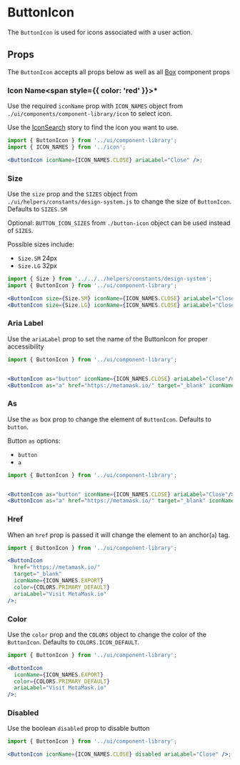 
# ButtonIcon

The `ButtonIcon` is used for icons associated with a user action.

<Canvas>
  <Story id="components-componentlibrary-buttonicon--default-story" />
</Canvas>

## Props

The `ButtonIcon` accepts all props below as well as all [Box](/docs/components-ui-box--default-story#props) component props

<ArgsTable of={ButtonIcon} />

### Icon Name<span style={{ color: 'red' }}>\*</span>

Use the required `iconName` prop with `ICON_NAMES` object from `./ui/components/component-library/icon` to select icon.

Use the [IconSearch](/story/components-componentlibrary-icon--default-story) story to find the icon you want to use.

<Canvas>
  <Story id="components-componentlibrary-buttonicon--icon-name" />
</Canvas>

```jsx
import { ButtonIcon } from '../ui/component-library';
import { ICON_NAMES } from '../icon';

<ButtonIcon iconName={ICON_NAMES.CLOSE} ariaLabel="Close" />;
```

### Size

Use the `size` prop and the `SIZES` object from `./ui/helpers/constants/design-system.js`
to change the size of `ButtonIcon`. Defaults to `SIZES.SM`

Optional: `BUTTON_ICON_SIZES` from `./button-icon` object can be used instead of `SIZES`.

Possible sizes include:

- `Size.SM` 24px
- `Size.LG` 32px

<Canvas>
  <Story id="components-componentlibrary-buttonicon--size" />
</Canvas>

```jsx
import { Size } from '../../../helpers/constants/design-system';
import { ButtonIcon } from '../ui/component-library';

<ButtonIcon size={Size.SM} iconName={ICON_NAMES.CLOSE} ariaLabel="Close"/>
<ButtonIcon size={Size.LG} iconName={ICON_NAMES.CLOSE} ariaLabel="Close"/>
```

### Aria Label

Use the `ariaLabel` prop to set the name of the ButtonIcon for proper accessibility

<Canvas>
  <Story id="components-componentlibrary-buttonicon--aria-label" />
</Canvas>

```jsx
import { ButtonIcon } from '../ui/component-library';


<ButtonIcon as="button" iconName={ICON_NAMES.CLOSE} ariaLabel="Close"/>
<ButtonIcon as="a" href="https://metamask.io/" target="_blank" iconName={ICON_NAMES.EXPORT} color={COLORS.PRIMARY_DEFAULT} ariaLabel="Visit MetaMask.io"/>
```

### As

Use the `as` box prop to change the element of `ButtonIcon`. Defaults to `button`.

Button `as` options:

- `button`
- `a`

<Canvas>
  <Story id="components-componentlibrary-buttonicon--as" />
</Canvas>

```jsx
import { ButtonIcon } from '../ui/component-library';


<ButtonIcon as="button" iconName={ICON_NAMES.CLOSE} ariaLabel="Close"/>
<ButtonIcon as="a" href="https://metamask.io/" target="_blank" iconName={ICON_NAMES.EXPORT} color={COLORS.PRIMARY_DEFAULT} ariaLabel="Visit MetaMask.io"/>
```

### Href

When an `href` prop is passed it will change the element to an anchor(`a`) tag.

<Canvas>
  <Story id="components-componentlibrary-buttonicon--href" />
</Canvas>

```jsx
import { ButtonIcon } from '../ui/component-library';

<ButtonIcon
  href="https://metamask.io/"
  target="_blank"
  iconName={ICON_NAMES.EXPORT}
  color={COLORS.PRIMARY_DEFAULT}
  ariaLabel="Visit MetaMask.io"
/>;
```

### Color

Use the `color` prop and the `COLORS` object to change the color of the `ButtonIcon`. Defaults to `COLORS.ICON_DEFAULT`.

<Canvas>
  <Story id="components-componentlibrary-buttonicon--color" />
</Canvas>

```jsx
import { ButtonIcon } from '../ui/component-library';

<ButtonIcon
  iconName={ICON_NAMES.EXPORT}
  color={COLORS.PRIMARY_DEFAULT}
  ariaLabel="Visit MetaMask.io"
/>;
```

### Disabled

Use the boolean `disabled` prop to disable button

<Canvas>
  <Story id="components-componentlibrary-buttonicon--disabled" />
</Canvas>

```jsx
import { ButtonIcon } from '../ui/component-library';

<ButtonIcon iconName={ICON_NAMES.CLOSE} disabled ariaLabel="Close" />;
```
